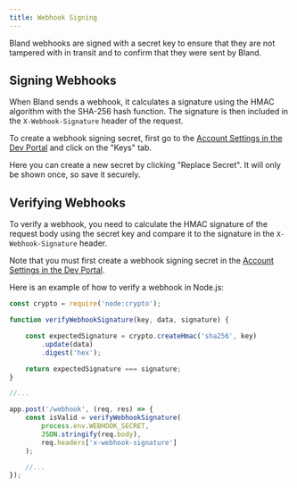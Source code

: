 ```yaml
---
title: Webhook Signing
---
```


Bland webhooks are signed with a secret key to ensure that they are not tampered with in transit and to confirm that they were sent by Bland.

## Signing Webhooks

When Bland sends a webhook, it calculates a signature using the HMAC algorithm with the SHA-256 hash function. The signature is then included in the `X-Webhook-Signature` header of the request.

To create a webhook signing secret, first go to the [Account Settings in the Dev Portal](https://app.bland.ai/dashboard?page=settings) and click on the "Keys" tab.

Here you can create a new secret by clicking "Replace Secret". It will only be shown once, so save it securely.

## Verifying Webhooks

To verify a webhook, you need to calculate the HMAC signature of the request body using the secret key and compare it to the signature in the `X-Webhook-Signature` header.

Note that you must first create a webhook signing secret in the [Account Settings in the Dev Portal](https://app.bland.ai/dashboard?page=settings).

Here is an example of how to verify a webhook in Node.js:
```javascript
const crypto = require('node:crypto');

function verifyWebhookSignature(key, data, signature) {

	const expectedSignature = crypto.createHmac('sha256', key)
        .update(data)
        .digest('hex');

	return expectedSignature === signature;
}

//...

app.post('/webhook', (req, res) => {
    const isValid = verifyWebhookSignature(
        process.env.WEBHOOK_SECRET,
        JSON.stringify(req.body),
        req.headers['x-webhook-signature']
    );

    //...
});
```





